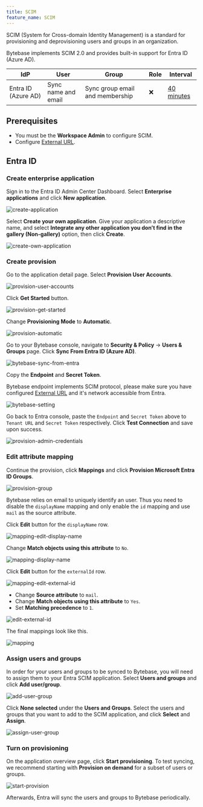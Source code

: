 ```yaml
---
title: SCIM
feature_name: SCIM
---
```


SCIM (System for Cross-domain Identity Management) is a standard for provisioning and deprovisioning users and groups in an organization.

Bytebase implements SCIM 2.0 and provides built-in support for Entra ID (Azure AD).

| IdP                 | User                | Group                           | Role | Interval                                                                                                                                                                                      |
| ------------------- | ------------------- | ------------------------------- | ---- | --------------------------------------------------------------------------------------------------------------------------------------------------------------------------------------------- |
| Entra ID (Azure AD) | Sync name and email | Sync group email and membership | ❌   | [40 minutes](https://learn.microsoft.com/en-us/entra/identity/app-provisioning/application-provisioning-when-will-provisioning-finish-specific-user#how-long-will-it-take-to-provision-users) |

## Prerequisites

- You must be the **Workspace Admin** to configure SCIM.
- Configure [External URL](/get-started/install/external-url).

## Entra ID

<Card title="Tutorial: Managing user account provisioning for enterprise apps in Entra" icon="graduation-cap" href="https://learn.microsoft.com/en-us/entra/identity/app-provisioning/configure-automatic-user-provisioning-portal" horizontal />

### Create enterprise application

Sign in to the Entra ID Admin Center Dashboard. Select **Enterprise applications** and click **New application**.

![create-application](/content/docs/administration/scim/entra/create-application.webp)

Select **Create your own application**. Give your application a descriptive name, and select **Integrate any other application you don’t find in the gallery (Non-gallery)** option, then click **Create**.

![create-own-application](/content/docs/administration/scim/entra/create-own-application.webp)

### Create provision

Go to the application detail page. Select **Provision User Accounts**.

![provision-user-accounts](/content/docs/administration/scim/entra/provision-user-accounts.webp)

Click **Get Started** button.

![provision-get-started](/content/docs/administration/scim/entra/provision-get-started.webp)

Change **Provisioning Mode** to **Automatic**.

![provision-automatic](/content/docs/administration/scim/entra/provision-automatic.webp)

Go to your Bytebase console, navigate to **Security & Policy** -> **Users & Groups** page. Click **Sync From Entra ID (Azure AD)**.

![bytebase-sync-from-entra](/content/docs/administration/scim/entra/bytebase-sync-from-entra.webp)

Copy the **Endpoint** and **Secret Token**.

<Note>

Bytebase endpoint implements SCIM protocol, please make sure you have configured [External URL](/get-started/install/external-url) and it's network accessible from Entra.

</Note>

![bytebase-setting](/content/docs/administration/scim/entra/bytebase-setting.webp)

Go back to Entra console, paste the `Endpoint` and `Secret Token` above to `Tenant URL` and `Secret Token` respectively.
Click **Test Connection** and save upon success.

![provision-admin-credentials](/content/docs/administration/scim/entra/provision-admin-credentials.webp)

### Edit attribute mapping

Continue the provision, click **Mappings** and click **Provision Microsoft Entra ID Groups**.

![provision-group](/content/docs/administration/scim/entra/provision-group.webp)

<Note>

Bytebase relies on email to uniquely identify an user. Thus you need to disable the `displayName` mapping and only
enable the `id` mapping and use `mail` as the source attribute.

</Note>

Click **Edit** button for the `displayName` row.

![mapping-edit-display-name](/content/docs/administration/scim/entra/mapping-edit-display-name.webp)

Change **Match objects using this attribute** to `No`.

![mapping-display-name](/content/docs/administration/scim/entra/mapping-display-name.webp)

Click **Edit** button for the `externalId` row.

![mapping-edit-external-id](/content/docs/administration/scim/entra/mapping-edit-external-id.webp)

- Change **Source attribute** to `mail`.
- Change **Match objects using this attribute** to `Yes`.
- Set **Matching precedence** to `1`.

![edit-external-id](/content/docs/administration/scim/entra/mapping-external-id.webp)

The final mappings look like this.

![mapping](/content/docs/administration/scim/entra/mapping.webp)

### Assign users and groups

In order for your users and groups to be synced to Bytebase, you will need to assign them to your Entra SCIM application. Select **Users and groups** and click **Add user/group**.

![add-user-group](/content/docs/administration/scim/entra/add-user-group.webp)

Click **None selected** under the **Users and Groups**. Select the users and groups that you want to add to the SCIM application, and click **Select** and **Assign**.

![assign-user-group](/content/docs/administration/scim/entra/assign-user-group.webp)

### Turn on provisioning

On the application overview page, click **Start provisioning**. To test syncing, we recommend starting with **Provision on demand** for a subset of users or groups.

![start-provision](/content/docs/administration/scim/entra/start-provision.webp)

Afterwards, Entra will sync the users and groups to Bytebase periodically.
